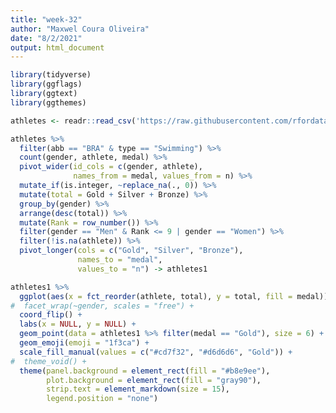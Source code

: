 ```yaml
---
title: "week-32"
author: "Maxwel Coura Oliveira"
date: "8/2/2021"
output: html_document
---
```



```r
library(tidyverse)
library(ggflags)
library(ggtext)
library(ggthemes)
```



```r
athletes <- readr::read_csv('https://raw.githubusercontent.com/rfordatascience/tidytuesday/master/data/2021/2021-08-03/athletes.csv')
```


```r
athletes %>% 
  filter(abb == "BRA" & type == "Swimming") %>% 
  count(gender, athlete, medal) %>% 
  pivot_wider(id_cols = c(gender, athlete),
              names_from = medal, values_from = n) %>% 
  mutate_if(is.integer, ~replace_na(., 0)) %>% 
  mutate(total = Gold + Silver + Bronze) %>% 
  group_by(gender) %>% 
  arrange(desc(total)) %>% 
  mutate(Rank = row_number()) %>% 
  filter(gender == "Men" & Rank <= 9 | gender == "Women") %>% 
  filter(!is.na(athlete)) %>% 
  pivot_longer(cols = c("Gold", "Silver", "Bronze"), 
               names_to = "medal", 
               values_to = "n") -> athletes1
```

```r
athletes1 %>% 
  ggplot(aes(x = fct_reorder(athlete, total), y = total, fill = medal)) +
#  facet_wrap(~gender, scales = "free") +
  coord_flip() +
  labs(x = NULL, y = NULL) +
  geom_point(data = athletes1 %>% filter(medal == "Gold"), size = 6) +
  geom_emoji(emoji = "1f3ca") +
  scale_fill_manual(values = c("#cd7f32", "#d6d6d6", "Gold")) +
#  theme_void() +
  theme(panel.background = element_rect(fill = "#b8e9ee"),
        plot.background = element_rect(fill = "gray90"),
        strip.text = element_markdown(size = 15),
        legend.position = "none") 
```



